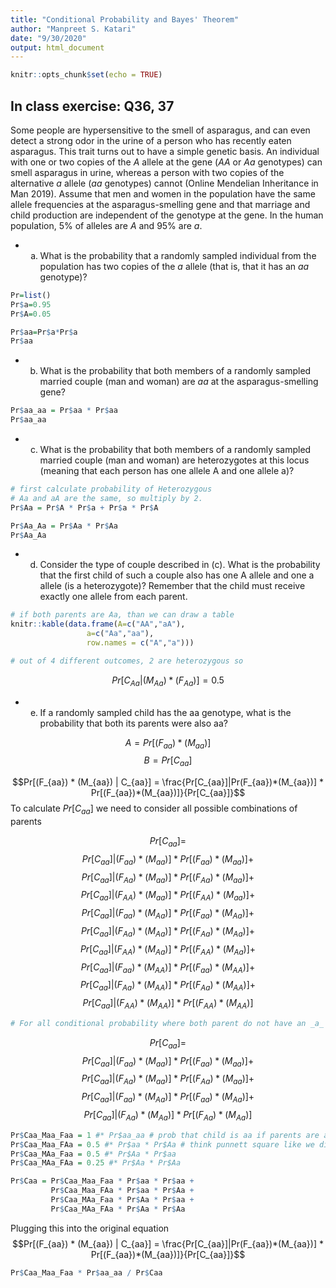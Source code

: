 ```yaml
---
title: "Conditional Probability and Bayes' Theorem"
author: "Manpreet S. Katari"
date: "9/30/2020"
output: html_document
---
```


```r
knitr::opts_chunk$set(echo = TRUE)
```


## In class exercise: Q36, 37

Some people are hypersensitive to the smell of asparagus, and can even detect a strong odor in the urine of a person who has recently eaten asparagus. This trait turns out to have a simple genetic basis. An individual with one or two copies of the $A$ allele at the gene ($AA$ or $Aa$ genotypes) can smell asparagus in urine, whereas a person with two copies of the alternative $a$ allele ($aa$ genotypes) cannot (Online Mendelian Inheritance in Man 2019). Assume that men and women in the population have the same allele frequencies at the asparagus-smelling gene and that marriage and child production are independent of the genotype at the gene. In the human population, 5% of alleles are $A$ and 95% are $a$. 

- (a) What is the probability that a randomly sampled individual from the population has two copies of the $a$ allele (that is, that it has an $aa$ genotype)? 

```r
Pr=list()
Pr$a=0.95
Pr$A=0.05

Pr$aa=Pr$a*Pr$a
Pr$aa
```

- (b) What is the probability that both members of a randomly sampled married couple (man and woman) are $aa$ at the asparagus-smelling gene? 

```r
Pr$aa_aa = Pr$aa * Pr$aa
Pr$aa_aa

```

- (c) What is the probability that both members of a randomly sampled married couple (man and woman) are heterozygotes at this locus (meaning that each person has one allele A and one allele a)? 

```r
# first calculate probability of Heterozygous
# Aa and aA are the same, so multiply by 2.
Pr$Aa = Pr$A * Pr$a + Pr$a * Pr$A

Pr$Aa_Aa = Pr$Aa * Pr$Aa
Pr$Aa_Aa        
```

- (d) Consider the type of couple described in (c). What is the probability that the first child of such a couple also has one A allele and one a allele (is a heterozygote)? Remember that the child must receive exactly one allele from each parent. 

```r
# if both parents are Aa, than we can draw a table
knitr::kable(data.frame(A=c("AA","aA"),
                 a=c("Aa","aa"),
                 row.names = c("A","a")))
```

```r
# out of 4 different outcomes, 2 are heterozygous so 

```

$$Pr[C_{Aa} | (M_{Aa})*(F_{Aa})] = 0.5$$

- (e) If a randomly sampled child has the aa genotype, what is the probability that both its parents were also aa?

$$ A = Pr[(F_{aa})*(M_{aa})]$$
$$ B = Pr[C_{aa}]$$

$$Pr[(F_{aa}) * (M_{aa}) | C_{aa}] = \frac{Pr[C_{aa}]|Pr(F_{aa})*(M_{aa})] * Pr[(F_{aa})*(M_{aa})]}{Pr[C_{aa}]}$$
To calculate $Pr[C_{aa}]$ we need to consider all possible combinations of parents

$$Pr[C_{aa}] = $$
$$Pr[C_{aa}]|(F_{aa})*(M_{aa})] * Pr[(F_{aa})*(M_{aa})] + $$
$$Pr[C_{aa}]|(F_{Aa})*(M_{aa})] * Pr[(F_{Aa})*(M_{aa})] + $$
$$Pr[C_{aa}]|(F_{AA})*(M_{aa})] * Pr[(F_{AA})*(M_{aa})] + $$
$$Pr[C_{aa}]|(F_{aa})*(M_{Aa})] * Pr[(F_{aa})*(M_{Aa})] + $$
$$Pr[C_{aa}]|(F_{Aa})*(M_{Aa})] * Pr[(F_{Aa})*(M_{Aa})] + $$
$$Pr[C_{aa}]|(F_{AA})*(M_{Aa})] * Pr[(F_{AA})*(M_{Aa})] + $$
$$Pr[C_{aa}]|(F_{aa})*(M_{AA})] * Pr[(F_{aa})*(M_{AA})] + $$
$$Pr[C_{aa}]|(F_{Aa})*(M_{AA})] * Pr[(F_{Aa})*(M_{AA})] + $$
$$Pr[C_{aa}]|(F_{AA})*(M_{AA})] * Pr[(F_{AA})*(M_{AA})] $$
```r

# For all conditional probability where both parent do not have an _a_ allele can be removed because it will be 0.
```
$$Pr[C_{aa}] = $$
$$Pr[C_{aa}]|(F_{aa})*(M_{aa})] * Pr[(F_{aa})*(M_{aa})] + $$
$$Pr[C_{aa}]|(F_{Aa})*(M_{aa})] * Pr[(F_{Aa})*(M_{aa})] + $$
$$Pr[C_{aa}]|(F_{aa})*(M_{Aa})] * Pr[(F_{aa})*(M_{Aa})] + $$
$$Pr[C_{aa}]|(F_{Aa})*(M_{Aa})] * Pr[(F_{Aa})*(M_{Aa})]$$

```r
Pr$Caa_Maa_Faa = 1 #* Pr$aa_aa # prob that child is aa if parents are aa is 1
Pr$Caa_Maa_FAa = 0.5 #* Pr$aa * Pr$Aa # think punnett square like we did above
Pr$Caa_MAa_Faa = 0.5 #* Pr$Aa * Pr$aa
Pr$Caa_MAa_FAa = 0.25 #* Pr$Aa * Pr$Aa

Pr$Caa = Pr$Caa_Maa_Faa * Pr$aa * Pr$aa +
         Pr$Caa_Maa_FAa * Pr$aa * Pr$Aa + 
         Pr$Caa_MAa_Faa * Pr$Aa * Pr$aa +
         Pr$Caa_MAa_FAa * Pr$Aa * Pr$Aa
```

Plugging this into the original equation
$$Pr[(F_{aa}) * (M_{aa}) | C_{aa}] = \frac{Pr[C_{aa}]|Pr(F_{aa})*(M_{aa})] * Pr[(F_{aa})*(M_{aa})]}{Pr[C_{aa}]}$$
```r
Pr$Caa_Maa_Faa * Pr$aa_aa / Pr$Caa

```
